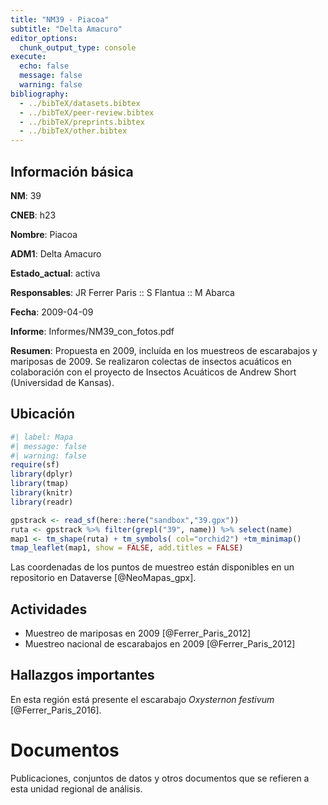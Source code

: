 ```yaml
---
title: "NM39 - Piacoa"
subtitle: "Delta Amacuro"
editor_options: 
  chunk_output_type: console
execute:
  echo: false 
  message: false
  warning: false
bibliography: 
  - ../bibTeX/datasets.bibtex
  - ../bibTeX/peer-review.bibtex
  - ../bibTeX/preprints.bibtex
  - ../bibTeX/other.bibtex
---
```


## Información básica

**NM**: 39

**CNEB**: h23

**Nombre**: Piacoa

**ADM1**: Delta Amacuro

**Estado_actual**: activa

**Responsables**: JR Ferrer Paris :: S Flantua :: M Abarca

**Fecha**: 2009-04-09

**Informe**: Informes/NM39_con_fotos.pdf

**Resumen**: Propuesta en 2009, incluída en los muestreos de escarabajos y mariposas de 2009. Se realizaron colectas de insectos acuáticos en colaboración con el proyecto de Insectos Acuáticos de Andrew Short (Universidad de Kansas).


## Ubicación

```r
#| label: Mapa
#| message: false
#| warning: false
require(sf)
library(dplyr)
library(tmap)
library(knitr)
library(readr)

gpstrack <- read_sf(here::here("sandbox","39.gpx"))
ruta <- gpstrack %>% filter(grepl("39", name)) %>% select(name) 
map1 <- tm_shape(ruta) + tm_symbols( col="orchid2") +tm_minimap()
tmap_leaflet(map1, show = FALSE, add.titles = FALSE)
```

Las coordenadas de los puntos de muestreo están disponibles en un repositorio en Dataverse [@NeoMapas_gpx].


## Actividades

- Muestreo de mariposas en 2009 [@Ferrer_Paris_2012]
- Muestreo nacional de escarabajos en 2009 [@Ferrer_Paris_2012]


## Hallazgos importantes

En esta región está presente el escarabajo *Oxysternon festivum* [@Ferrer_Paris_2016].


# Documentos

Publicaciones, conjuntos de datos y otros documentos que se refieren a esta unidad regional de análisis.

::: {#refs}
:::

